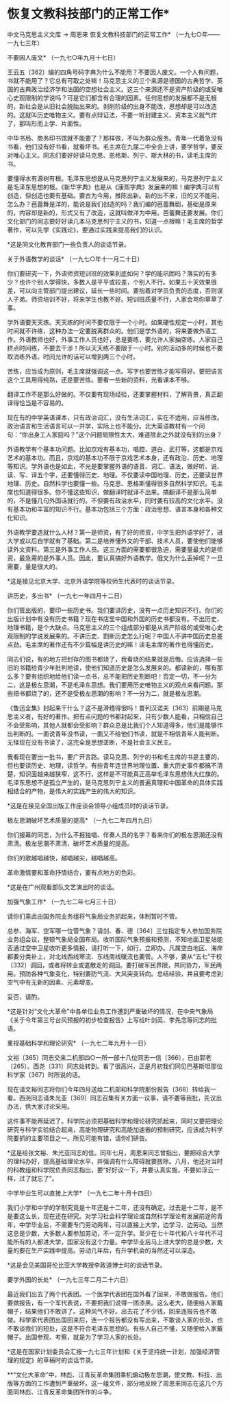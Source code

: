 # 恢复文教科技部门的正常工作*

中文马克思主义文库 -> 周恩来
恢复文教科技部门的正常工作*
（一九七○年——一九七三年）

不要因人废文*
（一九七○年九月十七日）

王云五〔362〕编的四角号码字典为什么不能用？不要因人废文。一个人有问题，书就不能用了？它总有可取之处嘛！马克思主义的三个来源是德国的古典哲学、英国的古典政治经济学和法国的空想社会主义。这三个来源还不是资产阶级的或受唯心史观限制的学说吗？可是它们都含有合理的因素。任何思想的发展都不是无根的，新社会是从旧社会脱胎出来的。剥削阶级的出身不能改，思想却是可以改造的。这就叫历史唯物主义。要有点辩证法，不要一听封建主义、资本主义就气炸了，那叫形而上学、片面性。

中华书局、商务印书馆就不能要了？那样做，不叫为群众服务。青年一代着急没有书看，他们没有好书看，就看坏书。毛主席在九届二中全会上讲，要学哲学，要反对唯心主义。同志们要好好读马克思、恩格斯、列宁、斯大林的书，读毛主席的书。

要懂得水有源树有根。毛泽东思想是从马克思列宁主义发展来的，马克思列宁主义是毛泽东思想的根。《新华字典》也是从《康熙字典》发展来的嘛！编字典可以有创造，但创造也要有基础。要古为今用，推陈出新。新的出不来，旧的又不能用，怎么办？芭蕾舞是洋的，能说是我们创造的吗？我们编的芭蕾舞剧，基础是原来的，内容却是新的，形式又有了改造，这就叫做洋为中用。芭蕾舞还要发展。你们文化部门的同志要好好读几本马克思列宁主义的书，知道一点根嘛！毛主席的哲学著作，可以先学《实践论》，要通过实践来提高我们的认识。

*这是同文化教育部门一些负责人的谈话节录。

关于外语教学的谈话*
（一九七○年十一月二十日）

你们要研究一下，外语师资短训班的效果到底如何？学的能巩固吗？落实的有多少？也许个别人学得快，多数人是平平或较差，个别人不行。如果五十天效果很差，可以向主管部门提出建议，延长一些时间。要抱着对学员负责的态度，否则误人子弟。师资培训不好，将来学生也教不好。短训班质量不行，人家会骂你草草了事。

学外语要天天练。天天练的时间不要仅限于一个小时。如果硬性规定一小时，其他时间就不许练，这种办法一定要脱离群众的。他们是学外语的，将来要做外语工作。外语教师也好，外事工作人员也好，总是要练，要允许人家抽空练。人家自己挤点时间练，不要去干涉！所以天天练不要限于一小时。别的活动多的时候也不要取消练外语。时间允许的话可以增到两三个小时。

苦练，应当成为原则，毛主席就强调这一点。写字也要苦练才能写得好。要把语言这个工具用得纯熟，还是要苦练。要看一些新的资料，光看课本不够。

翻译工作不是那么好做的。不仅要有现场经验，还要掌握材料，了解背景，真正翻译得恰当是不容易的。

现在有的中学英语课本，只有政治词汇，没有生活词汇，实在不适用，应当修改。政治语言和生活语言可以一并学，实际上也不能分。北大英语教材有一个问句：“你出身工人家庭吗？”这个问题局限性太大，难道除此之外就没有别的出身？

外语教学有个基本功问题。比如京戏有基本功，唱腔、道白、武打等，这都是京戏艺术的基本功。而且，京戏的基本功不限于京戏艺术本身，还有政治、历史、地理等知识。学外语也是如此，不光是要掌握外语的语音、词汇、语法，做好听、说、读、写、译五个字，还要懂得历史、地理。不仅要读中国地理、历史，还要读世界地理、历史。自然科学也要懂一些。马克思、恩格斯懂得很多自然科学知识。毛主席也知道得很多。你不懂这些知识，做翻译时就译不出来。搞翻译不是那么简单的，不是懂几句外国话就行的。不但要有政治水平，同时要有较高的文化水平。没有基本功和丰富的知识不行。基本功包括三个方面：政治思想、语言本身和各种文化知识。

外语教学要造就什么人材？第一是师资，有了好的师资，中学生把外语学好了，进大学或以后自学就有了基础。第二是培养懂外文的干部、技术人员，要使他们能够读外文资料。第三是外事工作人员。这三方面的需要都很急迫，需要量最大的是师资，最急需的是外事人员。因此，要认真搞好外语教学。俄文为什么丢掉呢？一旦需要，量是很大的。

*这是接见北京大学、北京外语学院等校师生代表时的谈话节录。

讲历史，多出书*
（一九七一年四月十二日）

你们管出版的，要印一些历史书。我们要讲历史，没有一点历史知识不行。你们的出版计划中有没有历史书籍？现在书店里中国和外国的历史书都没有。不出历史、地理书籍，是个大缺点。马克思主义的三个组成部分都是从资产阶级的或受唯心史观限制的学说发展来的。不讲历史、割断历史怎么行呢？中国人不讲中国历史总差点劲。毛主席的著作还有不少篇幅是讲历史的嘛！读毛主席的著作也得懂历史。

同志们说，有的地方把封存的图书都烧了，我看烧的结果就是后悔。应该选择一些旧的书籍给青少年批判地读，使他们知道历史是怎么发展来的。都读新的，哪有那么多？要有组织地给他们读一点书，总不能把历史割断吧！否定一切，不一分为二，这是极左思潮，不是毛泽东思想。我们要用历史唯物主义的观点来看问题。那些把书都烧了的，还不是受极左思潮的影响？不一分为二，就是极左思潮。

《鲁迅全集》封起来干什么？这不是滑稽得很吗！普列汉诺夫〔363〕前期是马克思主义者，有好的著作。把有点问题的书都封起来，只有少数人能看，只相信自己不会受影响，其他人就都会受影响？群众总是比我们个人知道得多，他们是能够作出判断的。一面说青年没书读，一面又不给他们书读，就是不相信青年人能判断。无怪现在没有书读了，这完全是思想垄断，不是社会主义民主。

我看现在要出一批书，要广开言路。读马克思、列宁的书和毛主席的书是主要的，但也要读历史、地理，读哲学。有些青年连世界地理位置、重大历史事件都搞不清楚，知识面越来越狭窄，这不行，这样是不可能真正高举毛泽东思想伟大红旗的。毛泽东思想不是孤立产生的，是马克思列宁主义的普遍真理和中国革命的具体实践相结合的产物，是伟大的实践产生的伟大的知识。

*这是在接见全国出版工作座谈会领导小组成员时的谈话节录。

极左思潮破坏艺术质量的提高*
（一九七二年四月九日）

你们报幕的同志，为什么不报独唱、伴奏人员的名字？看来你们的极左思潮还没有肃清。极左思潮不肃清，破坏艺术质量的提高。

你们的歌越唱越快，越唱越尖，越唱越高。

革命激情要和革命抒情结合，要有点地方的色彩。

*这是在广州观看部队文艺演出时的谈话。

加强气象工作*
（一九七二年七月三十日）

请你们乘此由国务院业务组将气象局业务抓起来，体制暂时不管。

总参、海军、空军哪一位管气象？请剑、春、德〔364〕三位指定专人参加国务院业务组会议，整顿气象局全国布局。收听国际气象预报和预测，不知地面卫星站能否通过空中卫星收听更多情报，请打听一下，如行，立即办。凡属空白地区、海岸都要分类补上，对北线西线寒流、东线南线暖流也要管。人不够，要从“五七”干校〔332〕调回，或者将转业或遣散走的调回。要打破军民界限，共同协力，军民两用。预防各种气象变化，特别要防气流、大风突变转向。总结经验，并且要考虑到空气中有无新的因素、元素增变。

妥否，请酌。

*这是针对“文化大革命”中各单位业务工作遭到严重破坏的情况，在中央气象局《关于今年第三号台风预报的初步检查报告》上写给叶剑英、李先念等同志的批语。

重视基础科学和理论研究*
（一九七二年九月十一日）

文裕〔365〕同志交来二机部四○一所一部十八位同志一信〔366〕，已由郭老〔265〕、西尧〔331〕同志处转到。看了很高兴，正是月初我们同见巴基斯坦那位科学家〔367〕时所说的话。

现在请文裕同志将你们今年四月送给二机部和科学院那份报告〔368〕转给我一看。西尧同志请朱光亚〔369〕同志召集有关方面一议事，请不要等我批，先议出办法，供大家讨论采用。

这件事不能再延迟了。科学院必须把基础科学和理论研究抓起来，同时又要把理论研究与科学实验结合起来，高能物理研究和高能加速器的预制研究，应该成为科学院要抓的主要项目之一。所见可能有错，请你们研告。

*这是给张文裕、朱光亚同志的信。同年七月，周恩来同志曾指出，要把综合大学的理科办好，提高基础理论水平，并强调有什么障碍就要拔除。八月，他还对当时的科教组和科学院负责同志指出，要“好好议一下，并要认真实施，不要如浮云一样，过了就忘了”。

中学毕业生可以直接上大学*
（一九七二年十月十四日）

我们小学和中学的学制究竟是十年还是十二年，还没有确定。过去是十二年，是不是要这么长，现在还在研究。对学习社会科学理论或自然科学理论有发展前途的青年，中学毕业后，不需要专门劳动两年，可以直接上大学，边学习、边劳动。当然这总是少数，大多数人要参加劳动，不一定升学。至少在七十年代和八十年代不可能所有的人都进大学，国家没有这个力量。中学毕业后马上进大学的总是少数，大量的要在生产实践中提高。劳动几年后，有升学机会的当然还可以深造。

*这是会见美国哥伦比亚大学教授李政道博士时的谈话节录。

要学外国的长处*
（一九七三年二月二十六日）

最近我们出去了两个代表团。一个医学代表团在国外看了回来，不敢做报告。他们要做报告，有一个军代表说，不要把我们说得一团漆黑。这么老大，随便给人家戴帽子，结果他们不敢讲了。这种风气不好。出去花了不少钱，回来连报告也不敢做。科学家代表团出国回来后，连一个报告都没有写出来，不敢谈人家的长处，也不敢谈我们的短处，这是不符合毛泽东思想的。有些人自己不懂，又随便给人家戴帽子。出国参观、考察，就是为了学习人家的长处。

*这是在国家计划委员会汇报一九七三年计划和《关于坚持统一计划，加强经济管理的规定》的草稿时的谈话节录。

**“文化大革命”中，林彪、江青反革命集团乘机煽动极左思潮，使文教、科技、出版等方面的工作遭到严重破坏。这一组文件，部分地反映了周恩来同志在这几个方面同林彪、江青反革命集团所作的斗争。

